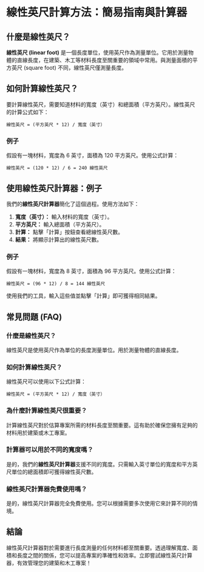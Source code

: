 # 線性英尺計算方法：簡易指南與計算器

## 什麼是線性英尺？

**線性英尺 (linear foot)** 是一個長度單位，使用英尺作為測量單位。它用於測量物體的直線長度，在建築、木工等材料長度至關重要的領域中常用。與測量面積的平方英尺 (square foot) 不同，線性英尺僅測量長度。

## 如何計算線性英尺？

要計算線性英尺，需要知道材料的寬度（英寸）和總面積（平方英尺）。線性英尺的計算公式如下：

```plaintext
線性英尺 = (平方英尺 * 12) / 寬度（英寸）
```

### 例子

假設有一塊材料，寬度為 6 英寸，面積為 120 平方英尺。使用公式計算：

```plaintext
線性英尺 = (120 * 12) / 6 = 240 線性英尺
```

## 使用線性英尺計算器：例子

我們的**線性英尺計算器**簡化了這個過程。使用方法如下：

1. **寬度（英寸）：** 輸入材料的寬度（英寸）。
2. **平方英尺：** 輸入總面積（平方英尺）。
3. **計算：** 點擊「計算」按鈕查看總線性英尺數。
4. **結果：** 將顯示計算出的線性英尺數。

### 例子

假設有一塊材料，寬度為 8 英寸，面積為 96 平方英尺。使用公式計算：

```plaintext
線性英尺 = (96 * 12) / 8 = 144 線性英尺
```

使用我們的工具，輸入這些值並點擊「計算」即可獲得相同結果。

## 常見問題 (FAQ)

### 什麼是線性英尺？

線性英尺是使用英尺作為單位的長度測量單位。用於測量物體的直線長度。

### 如何計算線性英尺？

線性英尺可以使用以下公式計算：

```plaintext
線性英尺 = (平方英尺 * 12) / 寬度（英寸）
```

### 為什麼計算線性英尺很重要？

計算線性英尺對於估算專案所需的材料長度至關重要。這有助於確保您擁有足夠的材料用於建築或木工專案。

### 計算器可以用於不同的寬度嗎？

是的，我們的**線性英尺計算器**支援不同的寬度。只需輸入英寸單位的寬度和平方英尺單位的總面積即可獲得線性英尺數。

### 線性英尺計算器免費使用嗎？

是的，線性英尺計算器完全免費使用。您可以根據需要多次使用它來計算不同的情境。

## 結論

線性英尺計算器對於需要進行長度測量的任何材料都至關重要。透過理解寬度、面積和長度之間的關係，您可以提高專案的準確性和效率。立即嘗試線性英尺計算器，有效管理您的建築和木工專案！

